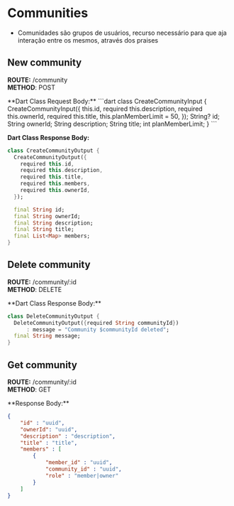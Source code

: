 # Communities
- Comunidades são grupos de usuários, recurso necessário para que aja interação entre os mesmos, através dos praises

## New community

**ROUTE:** /community <br/>
**METHOD**: POST <br/>

<Accordion title="Dados da requisição">
**Dart Class Request Body:** 
```dart
class CreateCommunityInput {
    CreateCommunityInput({
        this.id,
        required this.description,
        required this.ownerId,
        required this.title,
        this.planMemberLimit = 50,
    });
    String? id;
    String ownerId;
    String description;
    String title;
    int planMemberLimit;
}
```

**Dart Class Response Body:** 
```dart
class CreateCommunityOutput {
  CreateCommunityOutput({
    required this.id,
    required this.description,
    required this.title,
    required this.members,
    required this.ownerId,
  });

  final String id;
  final String ownerId;
  final String description;
  final String title;
  final List<Map> members;
}
```
</Accordion>

## Delete community

**ROUTE:** /community/:id <br/>
**METHOD**: DELETE <br/>

<Accordion title="Dados da requisição">
**Dart Class Response Body:** 

```dart
class DeleteCommunityOutput {
  DeleteCommunityOutput({required String communityId})
      : message = "Community $communityId deleted";
  final String message;
}
```
</Accordion>

## Get community

**ROUTE:** /community/:id <br/>
**METHOD**: GET <br/>

<Accordion title="Dados da requisição">
**Response Body:**

```json
{
    "id" : "uuid",
    "ownerId": "uuid",
    "description" : "description",
    "title" : "title",
    "members" : [
        {
            "member_id" : "uuid",
            "community_id" : "uuid",
            "role" : "member|owner"
        }
    ]
}
```
</Accordion>
